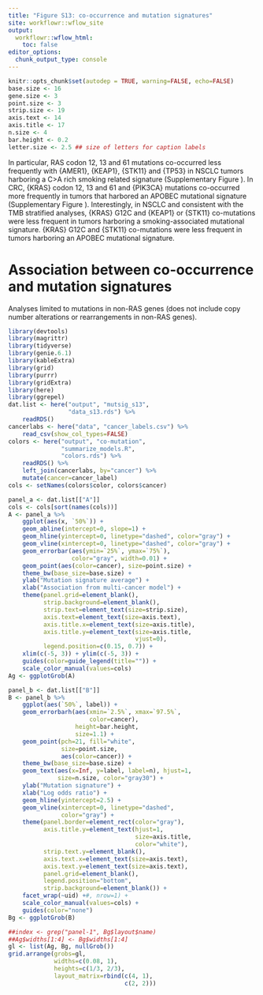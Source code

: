 ```yaml
---
title: "Figure S13: co-occurrence and mutation signatures"
site: workflowr::wflow_site
output:
  workflowr::wflow_html:
    toc: false
editor_options:
  chunk_output_type: console
---
```



```r
knitr::opts_chunk$set(autodep = TRUE, warning=FALSE, echo=FALSE)
base.size <- 16
gene.size <- 3
point.size <- 3
strip.size <- 19
axis.text <- 14
axis.title <- 17
n.size <- 4
bar.height <- 0.2
letter.size <- 2.5 ## size of letters for caption labels
```
In particular, RAS codon 12, 13 and 61 mutations co-occurred less frequently with {AMER1}, {KEAP1}, {STK11} and {TP53} in NSCLC tumors harboring a C>A rich smoking related signature (Supplementary Figure \ref{sfig:msig}). In CRC, {KRAS} codon 12, 13 and 61 and {PIK3CA} mutations co-occurred more frequently in tumors that harbored an APOBEC mutational signature (Supplementary Figure \ref{sfig:msig}). Interestingly, in NSCLC and consistent with the TMB stratified analyses, {KRAS} G12C and {KEAP1} or {STK11} co-mutations were less frequent in tumors harboring a smoking-associated mutational signature. {KRAS} G12C and {STK11} co-mutations were less frequent in tumors harboring an APOBEC mutational signature.

# Association between co-occurrence and mutation signatures

Analyses limited to mutations in non-RAS genes (does not include copy number alterations or rearrangements in non-RAS genes).

```r
library(devtools)
library(magrittr)
library(tidyverse)
library(genie.6.1)
library(kableExtra)
library(grid)
library(purrr)
library(gridExtra)
library(here)
library(ggrepel)
dat.list <- here("output", "mutsig_s13",
                 "data_s13.rds") %>%
    readRDS()
cancerlabs <- here("data", "cancer_labels.csv") %>%
    read_csv(show_col_types=FALSE)
colors <- here("output", "co-mutation",
               "summarize_models.R",
               "colors.rds") %>%
    readRDS() %>%
    left_join(cancerlabs, by="cancer") %>%
    mutate(cancer=cancer_label)
cols <- setNames(colors$color, colors$cancer)
```

```r
panel_a <- dat.list[["A"]]
cols <- cols[sort(names(cols))]
A <- panel_a %>%
    ggplot(aes(x, `50%`)) +
    geom_abline(intercept=0, slope=1) +
    geom_hline(yintercept=0, linetype="dashed", color="gray") +
    geom_vline(xintercept=0, linetype="dashed", color="gray") +
    geom_errorbar(aes(ymin=`25%`, ymax=`75%`),
                  color="gray", width=0.01) +
    geom_point(aes(color=cancer), size=point.size) +
    theme_bw(base_size=base.size) +
    ylab("Mutation signature average") +
    xlab("Association from multi-cancer model") +
    theme(panel.grid=element_blank(),
          strip.background=element_blank(),
          strip.text=element_text(size=strip.size),
          axis.text=element_text(size=axis.text),
          axis.title.x=element_text(size=axis.title),
          axis.title.y=element_text(size=axis.title,
                                    vjust=0),
          legend.position=c(0.15, 0.7)) +
    xlim(c(-5, 3)) + ylim(c(-5, 3)) +
    guides(color=guide_legend(title="")) +
    scale_color_manual(values=cols)
Ag <- ggplotGrob(A)
```

```r
panel_b <- dat.list[["B"]]
B <- panel_b %>%
    ggplot(aes(`50%`, label)) +
    geom_errorbarh(aes(xmin=`2.5%`, xmax=`97.5%`,
                       color=cancer),
                   height=bar.height,
                   size=1.1) +
    geom_point(pch=21, fill="white",
               size=point.size,
               aes(color=cancer)) +
    theme_bw(base_size=base.size) +
    geom_text(aes(x=Inf, y=label, label=n), hjust=1,
              size=n.size, color="gray30") +
    ylab("Mutation signature") +
    xlab("Log odds ratio") +
    geom_hline(yintercept=2.5) +
    geom_vline(xintercept=0, linetype="dashed",
               color="gray") +
    theme(panel.border=element_rect(color="gray"),
          axis.title.y=element_text(hjust=1,
                                    size=axis.title,
                                    color="white"),
          strip.text.y=element_blank(),
          axis.text.x=element_text(size=axis.text),
          axis.text.y=element_text(size=axis.text),
          panel.grid=element_blank(),
          legend.position="bottom",
          strip.background=element_blank()) +
    facet_wrap(~uid) +#, nrow=1) +
    scale_color_manual(values=cols) +
    guides(color="none")
Bg <- ggplotGrob(B)
```

```r
##index <- grep("panel-1", Bg$layout$name)
##Ag$widths[1:4] <- Bg$widths[1:4]
gl <- list(Ag, Bg, nullGrob())
grid.arrange(grobs=gl,
             widths=c(0.08, 1),
             heights=c(1/3, 2/3),
             layout_matrix=rbind(c(4, 1),
                                 c(2, 2)))
```
